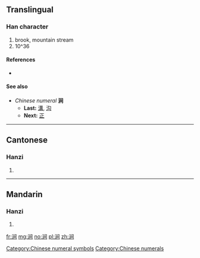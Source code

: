 {{also|澗}}
==Translingual==

===Han character===
{{Han char|rn=85|rad=水|as=07|sn=10|four=37120|canj=ELSA}}

# brook, mountain stream
# 10^36

====References====
* {{Han ref|kx=0627.311|hdz=31633.030|uh=6DA7|ud=28071}}

====See also====
* ''Chinese numeral'' '''涧'''
** '''Last:''' [[溝]], [[沟]]
** '''Next:''' [[正]]

[[Category:Chinese numeral symbols]]
[[Category:Chinese numerals]]

----

==Cantonese==

===Hanzi===
{{yue-hanzi|jyut=[[gaan3]]|y=gaan3|tra=澗}}

# {{defn|lang=yue|sort=水07}}

----

==Mandarin==

===Hanzi===
{{cmn-hanzi|tra=澗|pin=[[jiàn]] ([[jian4]])|wg=chien<sup>4</sup>}}

# {{defn|lang=cmn|sort=水07}}

[[fr:涧]]
[[mg:涧]]
[[no:涧]]
[[pl:涧]]
[[zh:涧]]
